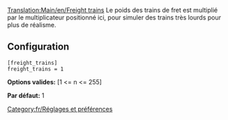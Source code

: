 [[Translation:Main/en/Freight trains]]
{{en/-}}
Le poids des trains de fret est multiplié par le multiplicateur positionné ici, pour simuler des trains très lourds pour plus de réalisme.

== Configuration ==

<pre>
[freight_trains]
freight_trains = 1
</pre>

'''Options valides:''' [1 <= n <= 255]

'''Par défaut:''' 1

[[Category:fr/Réglages et préférences]]